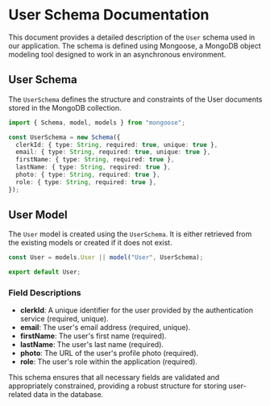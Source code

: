 # User Schema Documentation

This document provides a detailed description of the `User` schema used in our application. The schema is defined using Mongoose, a MongoDB object modeling tool designed to work in an asynchronous environment.

## User Schema

The `UserSchema` defines the structure and constraints of the User documents stored in the MongoDB collection.

```typescript
import { Schema, model, models } from "mongoose";

const UserSchema = new Schema({
  clerkId: { type: String, required: true, unique: true },
  email: { type: String, required: true, unique: true },
  firstName: { type: String, required: true },
  lastName: { type: String, required: true },
  photo: { type: String, required: true },
  role: { type: String, required: true },
});
```

## User Model

The `User` model is created using the `UserSchema`. It is either retrieved from the existing models or created if it does not exist.

```typescript
const User = models.User || model("User", UserSchema);

export default User;
```

### Field Descriptions

- **clerkId**: A unique identifier for the user provided by the authentication service (required, unique).
- **email**: The user's email address (required, unique).
- **firstName**: The user's first name (required).
- **lastName**: The user's last name (required).
- **photo**: The URL of the user's profile photo (required).
- **role**: The user's role within the application (required).

This schema ensures that all necessary fields are validated and appropriately constrained, providing a robust structure for storing user-related data in the database.

